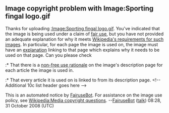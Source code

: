 <article id="20011146" title=User talk:Weekee08>
	<talkpage id="20011146" title="User talk:Weekee08">


==Image copyright problem with Image:Sporting fingal logo.gif==
Thanks for uploading [[:Image:Sporting fingal logo.gif]].  You've indicated that the image is being used under a claim of [[WP:NFC|fair use]], but you have not provided an adequate explanation for why it meets [[WP:NFCC|Wikipedia's requirements for such images]].  In particular, for each page the image is used on, the image must have an [[Wikipedia:Non-free use rationale guideline|explanation]] linking to that page which explains why it needs to be used on that page.  Can you please check

:* That there is a [[Wikipedia:Non-free use rationale guideline|non-free use rationale]] on the image's description page for each article the image is used in.
:* That every article it is used on is linked to from its description page.
&lt;!-- Additional 10c list header goes here --&gt;

This is an automated notice by [[User:FairuseBot|FairuseBot]]. For assistance on the image use policy, see [[Wikipedia:Media copyright questions]]. --[[User:FairuseBot|FairuseBot]] ([[User talk:FairuseBot|talk]]) 08:28, 31 October 2008 (UTC)
	</talkpage>
</article>